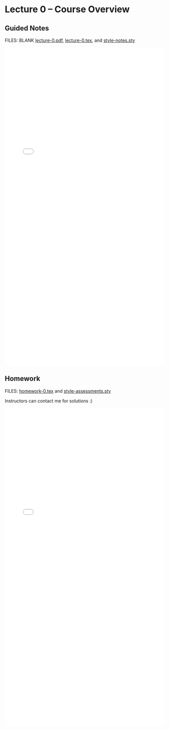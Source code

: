 # Lecture 0 -- Course Overview {.unnumbered}

## Guided Notes

FILES: BLANK [lecture-0.pdf](https://github.com/coltongearhart/math321/blob/main/lectures/lecture-0.pdf), [lecture-0.tex](https://github.com/coltongearhart/math321/blob/main/lectures/lecture-0.tex), and [style-notes.sty](https://github.com/coltongearhart/math321/blob/main/lectures/style-notes.sty)

<embed src="lectures/lecture-0-COMPLETED.pdf" type="application/pdf" width="100%" height="1000px"></embed>

## Homework

FILES: [homework-0.tex](https://github.com/coltongearhart/math321/blob/main/assessments/homework-0.tex) and [style-assessments.sty](https://github.com/coltongearhart/math321/blob/main/assessments/style-assessments.sty)

Instructors can contact me for solutions :)

<embed src="assessments/homework-0.pdf" type="application/pdf" width="100%" height="1000px"></embed>
